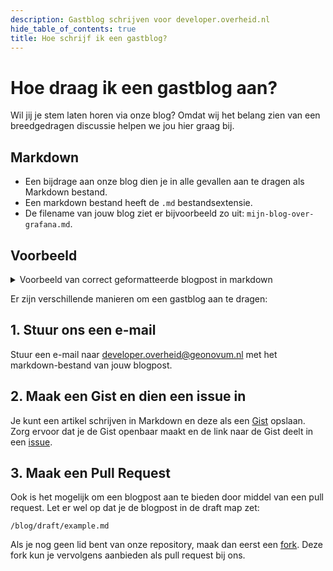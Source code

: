 ```yaml
---
description: Gastblog schrijven voor developer.overheid.nl
hide_table_of_contents: true
title: Hoe schrijf ik een gastblog?
---
```


# Hoe draag ik een gastblog aan?

Wil jij je stem laten horen via onze blog? Omdat wij het belang zien van een breedgedragen discussie helpen we jou hier graag bij.

## Markdown
- Een bijdrage aan onze blog dien je in alle gevallen aan te dragen als Markdown bestand.
- Een markdown bestand heeft de `.md` bestandsextensie.
- De filename van jouw blog ziet er bijvoorbeeld zo uit: `mijn-blog-over-grafana.md`.

## Voorbeeld

<details>
  <summary>Voorbeeld van correct geformatteerde blogpost in markdown</summary>

```md
---
authors: [martin-van-der-plas]
tags: [data-bij-de-bron, fds, api, oauth, digid, pkio, eherkenning, eidas, oidc, saml]
---
# Titel

Dit is de intro met een hele pakkende tekst om op "Lees meer te klikken".

<!-- truncate -->

## Kop 2

En hier gaat het verhaal weer verder.

### Kop 2.1

Lorem ipsum. 

```
</details>

Er zijn verschillende manieren om een gastblog aan te dragen:

## 1. Stuur ons een e-mail
Stuur een e-mail naar [developer.overheid@geonovum.nl](developer.overheid@geonovum.nl) met het markdown-bestand van jouw blogpost.

## 2. Maak een Gist en dien een issue in
Je kunt een artikel schrijven in Markdown en deze als een [Gist](https://gist.github.com/) opslaan. Zorg ervoor dat je de Gist openbaar maakt en de link naar de Gist deelt in een [issue](https://github.com/developer-overheid-nl/don-site/issues/new).

## 3. Maak een Pull Request
Ook is het mogelijk om een blogpost aan te bieden door middel van een pull request. Let er wel op dat je de blogpost in de draft map zet:

`/blog/draft/example.md`

Als je nog geen lid bent van onze repository, maak dan eerst een [fork](https://github.com/developer-overheid-nl/don-site/fork). Deze fork kun je vervolgens aanbieden als pull request bij ons.

